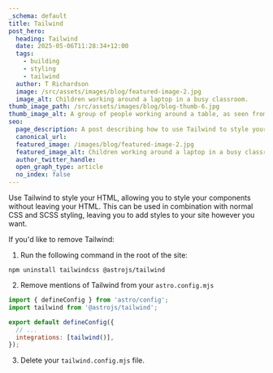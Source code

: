 ```yaml
---
_schema: default
title: Tailwind
post_hero:
  heading: Tailwind
  date: 2025-05-06T11:28:34+12:00
  tags:
    - building
    - styling
    - tailwind
  author: T Richardson
  image: /src/assets/images/blog/featured-image-2.jpg
  image_alt: Children working around a laptop in a busy classroom.
thumb_image_path: /src/assets/images/blog/blog-thumb-6.jpg
thumb_image_alt: A group of people working around a table, as seen from above.
seo:
  page_description: A post describing how to use Tailwind to style your site.
  canonical_url:
  featured_image: /images/blog/featured-image-2.jpg
  featured_image_alt: Children working around a laptop in a busy classroom.
  author_twitter_handle:
  open_graph_type: article
  no_index: false
---
```

Use Tailwind to style your HTML, allowing you to style your components without leaving your HTML. This can be used in combination with normal CSS and SCSS styling, leaving you to add styles to your site however you want.

If you'd like to remove Tailwind:

1. Run the following command in the root of the site:

`npm uninstall tailwindcss @astrojs/tailwind`

2. Remove mentions of Tailwind from your `astro.config.mjs`

```js
import { defineConfig } from 'astro/config';
import tailwind from '@astrojs/tailwind';

export default defineConfig({
  // ...
  integrations: [tailwind()],
});
```

3. Delete your `tailwind.config.mjs` file.